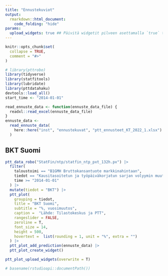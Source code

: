 ```yaml
---
title: "Ennustekuviot"
output:
  rmarkdown::html_document:
    code_folding: "hide"
params:
  upload_widgets: true ## Päivitä widgetit pilveen asettamalla `true` tai ajamalla `ptt_plot_upload_widgets()` renderöinnin jälkeen.
---
```


```r
knitr::opts_chunk$set(
  collapse = TRUE,
  comment = "#>"
)
```

```r
# library(pttrobo)
library(tidyverse)
library(statfitools)
library(lubridate)
library(pttdatahaku)
devtools::load_all()
start_time <- "2014-01-01"

read_ennuste_data <- function(ennuste_data_file) {
  readxl::read_excel(ennuste_data_file)
}
ennuste_data <-
  read_ennuste_data(
    here::here("inst", "ennustekuvat", "ptt_ennusteet_KT_2022_1.xlsx")
  )

```

## BKT Suomi

```r

ptt_data_robo("StatFin/ntp/statfin_ntp_pxt_132h.px") |>
  filter(
    taloustoimi == "B1GMH Bruttokansantuote markkinahintaan",
    tiedot == "Kausitasoitetun ja työpäiväkorjatun sarjan volyymin muutos vuodentakaisesta, %",
    time >= "2014-01-01"
  ) |>
  mutate(tiedot = "BKT") |>
  ptt_plot(
    grouping = tiedot,
    title = "BKT Suomi",
    subtitle = "%, vuosimuutos",
    caption =  "Lähde: Tilastokeskus ja PTT",
    rangeslider = FALSE,
    zeroline = T,
    font_size = 14,
    height = 500,
    hovertext =  list(rounding = 1, unit = "%", extra = "")
  ) |>
  ptt_plot_add_prediction(ennuste_data) |>
  ptt_plot_create_widget()

```




```r

ptt_plot_upload_widgets(overwrite = T)

# basename(rstudioapi::documentPath())

```
